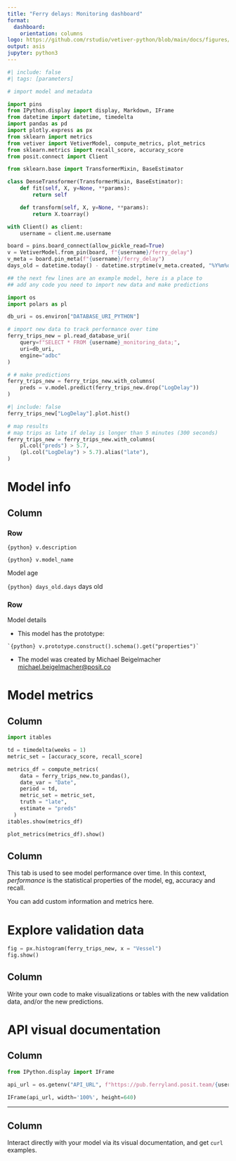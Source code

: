 ```yaml
---
title: "Ferry delays: Monitoring dashboard"
format:
  dashboard:
    orientation: columns
logo: https://github.com/rstudio/vetiver-python/blob/main/docs/figures/logo.png?raw=true
output: asis
jupyter: python3
---
```


```python
#| include: false
#| tags: [parameters]

# import model and metadata

import pins
from IPython.display import display, Markdown, IFrame
from datetime import datetime, timedelta
import pandas as pd
import plotly.express as px
from sklearn import metrics
from vetiver import VetiverModel, compute_metrics, plot_metrics
from sklearn.metrics import recall_score, accuracy_score
from posit.connect import Client

from sklearn.base import TransformerMixin, BaseEstimator

class DenseTransformer(TransformerMixin, BaseEstimator):
    def fit(self, X, y=None, **params):
        return self

    def transform(self, X, y=None, **params):
        return X.toarray()

with Client() as client:
    username = client.me.username

board = pins.board_connect(allow_pickle_read=True)
v = VetiverModel.from_pin(board, f"{username}/ferry_delay")
v_meta = board.pin_meta(f"{username}/ferry_delay")
days_old = datetime.today() - datetime.strptime(v_meta.created, "%Y%m%dT%H%M%SZ")
```

```python
## the next few lines are an example model, here is a place to
## add any code you need to import new data and make predictions

import os
import polars as pl

db_uri = os.environ["DATABASE_URI_PYTHON"]

# import new data to track performance over time
ferry_trips_new = pl.read_database_uri(
    query=f"SELECT * FROM {username}_monitoring_data;", 
    uri=db_uri, 
    engine="adbc"
)

# # make predictions
ferry_trips_new = ferry_trips_new.with_columns(
    preds = v.model.predict(ferry_trips_new.drop("LogDelay"))
)

```

```python
#| include: false
ferry_trips_new["LogDelay"].plot.hist()
```

```python
# map results
# map trips as late if delay is longer than 5 minutes (300 seconds)
ferry_trips_new = ferry_trips_new.with_columns(
    pl.col("preds") > 5.7,
    (pl.col("LogDelay") > 5.7).alias("late"),
)
```

# Model info

## Column
### Row {height="100px"}
::: {.valuebox}
`{python} v.description`

:::::: {line-height="1.5"}
`{python} v.model_name`
::::::
:::

::: {.valuebox}
Model age

`{python} days_old.days` days old
:::

### Row

Model details

- This model has the prototype:

```
`{python} v.prototype.construct().schema().get("properties")`
```

- The model was created by Michael Beigelmacher <michael.beigelmacher@posit.co>

# Model metrics

## Column
```python
import itables

td = timedelta(weeks = 1)
metric_set = [accuracy_score, recall_score]

metrics_df = compute_metrics(
    data = ferry_trips_new.to_pandas(),
    date_var = "Date",
    period = td,
    metric_set = metric_set,
    truth = "late",
    estimate = "preds"
  )
itables.show(metrics_df)
```

```python
plot_metrics(metrics_df).show()
```

## Column {.sidebar}

This tab is used to see model performance over time. In this context, _performance_ is the statistical properties of the model, eg, accuracy and recall.

You can add custom information and metrics here.

# Explore validation data

```python
fig = px.histogram(ferry_trips_new, x = "Vessel")
fig.show()
```

## Column {.sidebar}

Write your own code to make visualizations or tables with the new validation data, and/or the new predictions.


# API visual documentation

## Column

```python
from IPython.display import IFrame

api_url = os.getenv("API_URL", f"https://pub.ferryland.posit.team/{username}/ferry_delay/")

IFrame(api_url, width='100%', height=640)
```
---


## Column {.sidebar}

Interact directly with your model via its visual documentation, and get `curl` examples.
